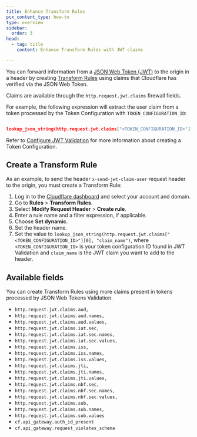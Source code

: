 ```yaml
---
title: Enhance Transform Rules
pcx_content_type: how-to
type: overview
sidebar:
  order: 3
head:
  - tag: title
    content: Enhance Transform Rules with JWT claims

---
```


You can forward information from a [JSON Web Token (JWT)](/api-shield/security/jwt-validation/) to the origin in a header by creating [Transform Rules](/rules/transform/) using claims that Cloudflare has verified via the JSON Web Token.

Claims are available through the `http.request.jwt.claims` firewall fields.

For example, the following expression will extract the user claim from a token processed by the Token Configuration with `TOKEN_CONFIGURATION_ID`:

```json

lookup_json_string(http.request.jwt.claims["<TOKEN_CONFIGURATION_ID>"][0], "claim_name")

```

​​Refer to [Configure JWT Validation](/api-shield/security/jwt-validation/configure/) for more information about creating a Token Configuration.

## Create a Transform Rule

As an example, to send the header `x-send-jwt-claim-user` request header to the origin, you must create a Transform Rule:

1. Log in to the [Cloudflare dashboard](https://dash.cloudflare.com/) and select your account and domain.
2. Go to **Rules** > **Transform Rules**.
3. Select **Modify Request Header** > **Create rule**.
4. Enter a rule name and a filter expression, if applicable.
5. Choose **Set dynamic**.
6. Set the header name.
7. Set the value to `lookup_json_string(http.request.jwt.claims["<TOKEN_CONFIGURATION_ID>"][0], "claim_name")`, where `<TOKEN_CONFIGURATION_ID>` is your token configuration ID found in JWT Validation and `claim_name` is the JWT claim you want to add to the header.

## Available fields

You can create Transform Rules using more claims present in tokens processed by JSON Web Tokens Validation.

- `http.request.jwt.claims.aud,`
- `http.request.jwt.claims.aud.names,`
- `http.request.jwt.claims.aud.values,`
- `http.request.jwt.claims.iat.sec,`
- `http.request.jwt.claims.iat.sec.names,`
- `http.request.jwt.claims.iat.sec.values,`
- `http.request.jwt.claims.iss,`
- `http.request.jwt.claims.iss.names,`
- `http.request.jwt.claims.iss.values,`
- `http.request.jwt.claims.jti,`
- `http.request.jwt.claims.jti.names,`
- `http.request.jwt.claims.jti.values,`
- `http.request.jwt.claims.nbf.sec,`
- `http.request.jwt.claims.nbf.sec.names,`
- `http.request.jwt.claims.nbf.sec.values,`
- `http.request.jwt.claims.sub,`
- `http.request.jwt.claims.sub.names,`
- `http.request.jwt.claims.sub.values`
- `cf.api_gateway.auth_id_present`
- `cf.api_gateway.request_violates_schema`